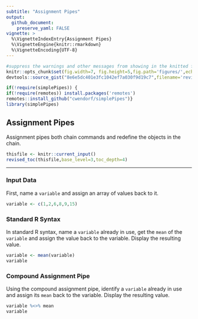 ```yaml
---
subtitle: "Assignment Pipes"
output:
  github_document:
    preserve_yaml: FALSE
vignette: >
  %\VignetteIndexEntry{Assignment Pipes}
  %\VignetteEngine{knitr::rmarkdown}
  %\VignetteEncoding{UTF-8}
---
```


```r
#suppress the warnings and other messages from showing in the knitted file.
knitr::opts_chunk$set(fig.width=7, fig.height=5,fig.path='figures/',echo=TRUE,warning=FALSE,message=FALSE)
devtools::source_gist("8e6e5dc401e3fc1042ef7a030f9d19c7",filename='revised_toc.R')
```

```r
if(!require(simplePipes)) {
if(!require(remotes)) install.packages('remotes')
remotes::install_github("cwendorf/simplePipes")}
library(simplePipes)
```

## Assignment Pipes

Assignment pipes both chain commands and redefine the objects in the chain.

```r
thisfile <- knitr::current_input()
revised_toc(thisfile,base_level=3,toc_depth=4)
```

---

### Input Data

First, name a `variable` and assign an array of values back to it.

```r
variable <- c(1,2,6,8,9,15)
```

### Standard R Syntax

In standard R syntax, name a `variable` already in use, get the `mean` of the `variable` and assign the value back to the variable. Display the resulting value.

```r
variable <- mean(variable)
variable
```

### Compound Assignment Pipe

Using the compound assignment pipe, identify a `variable` already in use and assign its `mean` back to the variable. Display the resulting value.

```r
variable %<>% mean
variable
```
